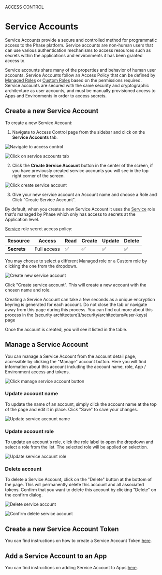 
<Tag variant="small">ACCESS CONTROL</Tag>

# Service Accounts

Service Accounts provide a secure and controlled method for programmatic access to the Phase platform. Service accounts are non-human users that can use various authentication mechanisms to access resources such as secrets within the applications and environments it has been granted access to. 

Service accounts share many of the properties and behavior of human user accounts. Service Accounts follow an Access Policy that can be defined by [Managed Roles](/access-control/roles#managed-roles) or [Custom Roles](/access-control/roles#creating-custom-roles) based on the permissions required. Service accounts are secured with the same security and cryptographic architecture as user accounts, and must be manually provisioned access to Apps and Environments in order to access secrets. 

<DocActions /> 

## Create a new Service Account

To create a new Service Account:

1. Navigate to Access Control page from the sidebar and click on the **Service Accounts** tab.

![Navigate to access control](/assets/images/console/access-control/service-accounts/create-new-service-accounts/1-navigate-to-access-control.png)

![Click on service accounts tab](/assets/images/console/access-control/service-accounts/create-new-service-accounts/2-click-on-service-accounts-tab.png)

2. Click the **Create Service Account** button in the center of the screen, if you have previously created service accounts you will see in the top right corner of the screen.

![Click create service account](/assets/images/console/access-control/service-accounts/create-new-service-accounts/3-click-create-new-service-account.png)

3. Give your new service account an Account name and choose a Role and Click "Create Service Account".

By default, when you create a new Service Account it uses the [Service](/access-control/roles#service) role that's managed by Phase which only has access to secrets at the Application level.

[Service](/access-control/roles#service) role secret access policy:

| Resource | Access | Read | Create | Update | Delete |
|----------|--------|------|--------|--------|--------|
| **Secrets** | Full access | ✅ | ✅ | ✅ | ✅ |

You may choose to select a different Managed role or a Custom role by clicking the one from the dropdown.

![Create new service account](/assets/images/console/access-control/service-accounts/create-new-service-accounts/4-create-new-service-account.png)

Click "Create service account". This will create a new account with the chosen name and role. 

<Note>
Creating a Service Account can take a few seconds as a unique encryption keyring is generated for each account. Do not close the tab or navigate away from this page during this process. You can find out more about this process in the [security architecture](/security/architecture#user-keys) page
</Note>

Once the account is created, you will see it listed in the table. 


## Manage a Service Account

You can manage a Service Account from the account detail page, accessible by clicking the "Manage" account button. Here you will find information about this account including the account name, role, App / Environment access and tokens. 

![Click manage service account button](/assets/images/console/access-control/service-accounts/create-new-service-accounts/5-manage-service-account.png)

### Update account name

To update the name of an account, simply click the account name at the top of the page and edit it in place. Click "Save" to save your changes. 

![Update service account name](/assets/images/console/access-control/service-accounts/manage-account/service-account-update-name.png)

### Update account role

To update an account's role, click the role label to open the dropdown and select a role from the list. The selected role will be applied on selection.

![Update service account role](/assets/images/console/access-control/service-accounts/manage-account/service-account-update-role.png)

### Delete account

To delete a Service Account, click on the "Delete" button at the bottom of the page. This will permanently delete this account and all associated tokens. Confirm that you want to delete this account by clicking "Delete" on the confirm dialog.

![Delete service account](/assets/images/console/access-control/service-accounts/manage-account/service-account-delete-1.png)

![Confirm delete service account](/assets/images/console/access-control/service-accounts/manage-account/service-account-delete-2.png)

## Create a new Service Account Token

You can find instructions on how to create a Service Account Token [here](/access-control/authentication/tokens#service-account-tokens).

## Add a Service Account to an App

You can find instructions on adding Service Account to Apps [here](/console/apps#add-a-service-account-to-an-app).